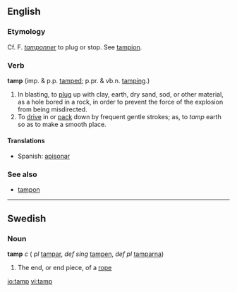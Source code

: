 ==English==
===Etymology===
Cf. F. ''[[tamponner]]'' to plug or stop. See [[tampion]].

===Verb===
'''tamp''' (imp. & p.p. [[tamped]]; p.pr. & vb.n. [[tamping]].)

#In blasting, to [[plug]] up with clay, earth, dry sand, sod, or other material, as a hole bored in a rock, in order to prevent the force of the explosion from being misdirected.
#To [[drive]] in or [[pack]] down by frequent gentle strokes; as, to ''tamp'' earth so as to make a smooth place.

====Translations====
*Spanish: [[apisonar]]

===See also===
*[[tampon]]

----
==Swedish==
===Noun===
'''tamp''' ''c'' ( ''pl'' [[tampar]], ''def sing'' [[tampen]], ''def pl'' [[tamparna]])

#The end, or end piece, of a [[rope]]

[[io:tamp]]
[[vi:tamp]]